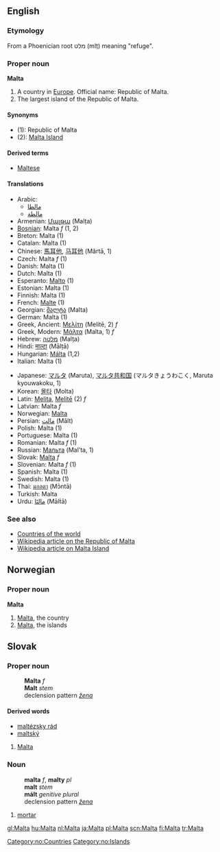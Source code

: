 ==English==
===Etymology===
From a Phoenician root מלט (mlṭ) meaning "refuge".
<!-- don't link this word, it is not in its native script -->

===Proper noun===
'''Malta'''

#A country in [[Europe]]. Official name: Republic of Malta.
#The largest island of the Republic of Malta.

====Synonyms====
*(1): Republic of Malta
*(2): [[Malta Island]]

====Derived terms====
*[[Maltese]]

====Translations====
{{top}}
*Arabic:
**[[مالطا]]<!-- gets 90% of google hits -->
**[[مالطة]]<!-- gets 10% of google hits -->
*Armenian: [[Մալթա]] (Malṭa)
*[[Bosnian]]: Malta ''f'' (1, 2)
*Breton: Malta (1)
*Catalan: Malta (1)
*Chinese: [[馬耳他]], [[马耳他]] (Mǎrtā, 1)
*Czech: Malta ''f'' (1)
*Danish: Malta (1)
*Dutch: Malta (1)
*Esperanto: [[Malto]] (1)
*Estonian: Malta (1)
*Finnish: Malta (1)
*French: [[Malte]] (1)
*Georgian: [[მალტა]] (Malta)
*German: Malta (1)
*Greek, Ancient: [[Μελίτη]] (Melitē, 2) ''f''
*Greek, Modern: [[Μάλτα]] (Malta, 1)  ''f''
*Hebrew: [[מלטה]] (Malṭa)
*Hindi: [[माल्टा]] (Mālṭā)
*Hungarian: [[Málta]] (1,2)
*Italian: Malta (1)
{{mid}}
*Japanese: [[マルタ]] (Maruta), [[マルタ共和国]] (マルタきょうわこく, Maruta kyouwakoku, 1)
*Korean: [[몰타]] (Molta)
*Latin: [[Melita]], [[Melite|Melitē]] (2) ''f''
*Latvian: Malta ''f''
*Norwegian: [[#Norwegian|Malta]]
*Persian: [[مالت]] (Mālt)
*Polish: Malta (1)
*Portuguese: Malta (1)
*Romanian: Malta ''f'' (1)
*Russian: [[Мальта]] (Mal’ta, 1)
*Slovak: [[Malta#Slovak|Malta]] ''f''
*Slovenian: Malta ''f'' (1)
*Spanish: Malta (1)
*Swedish: Malta (1)
*Thai: [[มอลตา]] (Mɔ̄ntā)
*Turkish: Malta
*Urdu: [[مالٹا]] (Mālṫā)
{{bottom}}

===See also===
*[[Countries of the world]]
*[[w:en:Malta|Wikipedia article on the Republic of Malta]]
*[[w:en:Malta_Island|Wikipedia article on Malta Island]]

==Norwegian==
===Proper noun===
[[Category:no:Countries]]
[[Category:no:Islands]]
'''Malta'''
#[[#English|Malta]], the country
#[[#English|Malta]], the islands

== Slovak ==
=== Proper noun ===
:'''Malta''' ''f''
:'''Malt''' ''stem''
:declension pattern ''[[Slovak declension pattern žena|žena]]''
==== Derived words ====
* [[maltézsky rád]]
* [[maltský]]

# [[Malta#English|Malta]]

=== Noun ===
:'''malta''' ''f'', '''malty''' ''pl''
:'''malt''' ''stem''
:'''mált''' ''genitive plural''
:declension pattern ''[[Slovak declension pattern žena|žena]]''

# [[mortar]]

[[gl:Malta]]
[[hu:Malta]]
[[nl:Malta]]
[[ja:Malta]]
[[pl:Malta]]
[[scn:Malta]]
[[fi:Malta]]
[[tr:Malta]]